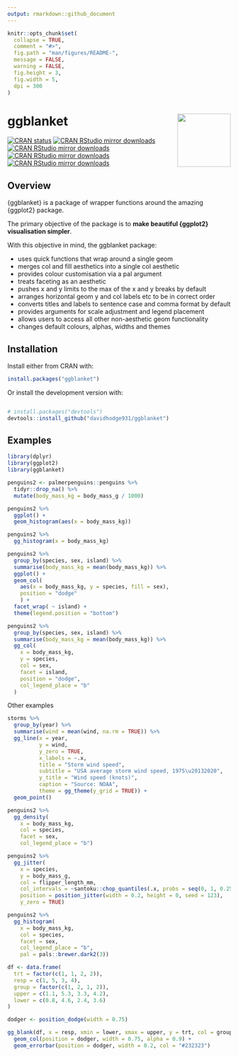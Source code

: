 ```yaml
---
output: rmarkdown::github_document
---
```


<!-- README.md is generated from README.Rmd. Please edit that file -->

```r
knitr::opts_chunk$set(
  collapse = TRUE,
  comment = "#>",
  fig.path = "man/figures/README-",
  message = FALSE,
  warning = FALSE,
  fig.height = 3, 
  fig.width = 5,
  dpi = 300 
)
```

# ggblanket <img src="man/figures/logo.png" align="right" width="120" />

<!-- badges: start -->
  [![CRAN status](https://www.r-pkg.org/badges/version/ggblanket)](https://CRAN.R-project.org/package=ggblanket)
[![CRAN RStudio mirror downloads](https://cranlogs.r-pkg.org/badges/grand-total/ggblanket?color=lightgrey)](https://r-pkg.org/pkg/ggblanket)
[![CRAN RStudio mirror downloads](https://cranlogs.r-pkg.org/badges/last-month/ggblanket?color=lightgrey)](https://r-pkg.org/pkg/ggblanket)
[![CRAN RStudio mirror downloads](https://cranlogs.r-pkg.org/badges/last-week/ggblanket?color=lightgrey)](https://r-pkg.org/pkg/ggblanket)
[![CRAN RStudio mirror downloads](https://cranlogs.r-pkg.org/badges/last-day/ggblanket?color=lightgrey)](https://r-pkg.org/pkg/ggblanket)
<!-- badges: end -->

## Overview

{ggblanket} is a package of wrapper functions around the amazing {ggplot2} package. 

The primary objective of the package is to **make beautiful {ggplot2} visualisation simpler**. 

With this objective in mind, the ggblanket package:

* uses quick functions that wrap around a single geom
* merges col and fill aesthetics into a single col aesthetic
* provides colour customisation via a pal argument
* treats faceting as an aesthetic
* pushes x and y limits to the max of the x and y breaks by default
* arranges horizontal geom y and col labels etc to be in correct order 
* converts titles and labels to sentence case and comma format by default 
* provides arguments for scale adjustment and legend placement
* allows users to access all other non-aesthetic geom functionality 
* changes default colours, alphas, widths and themes

## Installation

Install either from CRAN with:

``` r
install.packages("ggblanket")
```

Or install the development version with:

``` r

# install.packages("devtools")
devtools::install_github("davidhodge931/ggblanket")
```
## Examples

```r
library(dplyr)
library(ggplot2)
library(ggblanket)

penguins2 <- palmerpenguins::penguins %>% 
  tidyr::drop_na() %>% 
  mutate(body_mass_kg = body_mass_g / 1000) 
```

```r
penguins2 %>% 
  ggplot() +
  geom_histogram(aes(x = body_mass_kg)) 
```

```r
penguins2 %>% 
  gg_histogram(x = body_mass_kg) 
```

```r
penguins2 %>%
  group_by(species, sex, island) %>%
  summarise(body_mass_kg = mean(body_mass_kg)) %>%
  ggplot() +
  geom_col(
    aes(x = body_mass_kg, y = species, fill = sex), 
    position = "dodge"
    ) +
  facet_wrap( ~ island) +
  theme(legend.position = "bottom")

```

```r
penguins2 %>%
  group_by(species, sex, island) %>%
  summarise(body_mass_kg = mean(body_mass_kg)) %>%
  gg_col(
    x = body_mass_kg,
    y = species,
    col = sex,
    facet = island,
    position = "dodge",
    col_legend_place = "b"
  )
```

Other examples

```r
storms %>% 
  group_by(year) %>% 
  summarise(wind = mean(wind, na.rm = TRUE)) %>% 
  gg_line(x = year, 
          y = wind, 
          y_zero = TRUE,
          x_labels = ~.x, 
          title = "Storm wind speed",
          subtitle = "USA average storm wind speed, 1975\u20132020", 
          y_title = "Wind speed (knots)", 
          caption = "Source: NOAA",
          theme = gg_theme(y_grid = TRUE)) +
  geom_point()
```

```r
penguins2 %>% 
  gg_density(
    x = body_mass_kg, 
    col = species, 
    facet = sex, 
    col_legend_place = "b")
```

```r
penguins2 %>%
  gg_jitter(
    x = species,
    y = body_mass_g,
    col = flipper_length_mm,
    col_intervals = ~santoku::chop_quantiles(.x, probs = seq(0, 1, 0.25)),
    position = position_jitter(width = 0.2, height = 0, seed = 123), 
    y_zero = TRUE)
```

```r
penguins2 %>%
  gg_histogram(
    x = body_mass_kg,
    col = species, 
    facet = sex, 
    col_legend_place = "b", 
    pal = pals::brewer.dark2(3))
```

```r
df <- data.frame(
  trt = factor(c(1, 1, 2, 2)),
  resp = c(1, 5, 3, 4),
  group = factor(c(1, 2, 1, 2)),
  upper = c(1.1, 5.3, 3.3, 4.2),
  lower = c(0.8, 4.6, 2.4, 3.6)
)

dodger <- position_dodge(width = 0.75)

gg_blank(df, x = resp, xmin = lower, xmax = upper, y = trt, col = group) +
  geom_col(position = dodger, width = 0.75, alpha = 0.9) +
  geom_errorbar(position = dodger, width = 0.2, col = "#232323")
```

